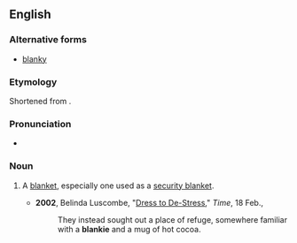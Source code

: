 ==English==

===Alternative forms===
* [[blanky]]

===Etymology===
Shortened from {{suffix|blanket|ie|lang=en}}.

===Pronunciation===
* {{IPA|/ˈblæŋki/|lang=en}}

===Noun===
{{en-noun}}

# {{label|en|informal}} A [[blanket]], especially one used as a [[security blanket]].
#* '''2002''', Belinda Luscombe, "[http://www.time.com/time/arts/article/0,8599,203627,00.html Dress to De-Stress]," ''Time'', 18 Feb.,
#*: They instead sought out a place of refuge, somewhere familiar with a '''blankie''' and a mug of hot cocoa.